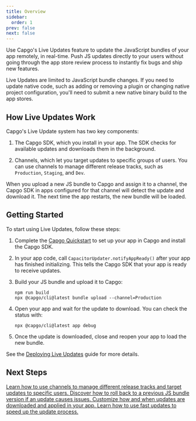 ```yaml
---
title: Overview
sidebar:
  order: 1
prev: false
next: false
---
```



Use Capgo's Live Updates feature to update the JavaScript bundles of your app remotely, in real-time. Push JS updates directly to your users without going through the app store review process to instantly fix bugs and ship new features.

<Aside>

Live Updates are limited to JavaScript bundle changes. If you need to update native code, such as adding or removing a plugin or changing native project configuration, you'll need to submit a new native binary build to the app stores.

</Aside>

## How Live Updates Work

Capgo's Live Update system has two key components:

1. The Capgo SDK, which you install in your app. The SDK checks for available updates and downloads them in the background.

2. Channels, which let you target updates to specific groups of users. You can use channels to manage different release tracks, such as `Production`, `Staging`, and `Dev`.

When you upload a new JS bundle to Capgo and assign it to a channel, the Capgo SDK in apps configured for that channel will detect the update and download it. The next time the app restarts, the new bundle will be loaded.

## Getting Started

To start using Live Updates, follow these steps:

<Steps>

1. Complete the [Capgo Quickstart](/docs/getting-started/quickstart) to set up your app in Capgo and install the Capgo SDK.

2. In your app code, call `CapacitorUpdater.notifyAppReady()` after your app has finished initializing. This tells the Capgo SDK that your app is ready to receive updates.

3. Build your JS bundle and upload it to Capgo:
   ```shell
   npm run build
   npx @capgo/cli@latest bundle upload --channel=Production 
   ```

4. Open your app and wait for the update to download. You can check the status with:
   ```shell
   npx @capgo/cli@latest app debug
   ```

5. Once the update is downloaded, close and reopen your app to load the new bundle.

</Steps>

See the [Deploying Live Updates](/docs/getting-started/deploy) guide for more details.


## Next Steps

<CardGrid stagger>
  <a href="/docs/live-updates/channels/">
    <Card title="Channels" icon="bars">
      Learn how to use channels to manage different release tracks and target updates to specific users.
    </Card>
  </a>

  <a href="/docs/live-updates/rollbacks/">
    <Card title="Rollbacks" icon="left-arrow">
      Discover how to roll back to a previous JS bundle version if an update causes issues.
    </Card>
  </a>

  <a href="/docs/live-updates/update-behavior/">
    <Card title="Update Behavior" icon="setting">
      Customize how and when updates are downloaded and applied in your app.  
    </Card>
  </a>
  <a href="/docs/live-updates/differentials/">
    <Card title="Fast Updates" icon="starlight">
      Learn how to use fast updates to speed up the update process.
    </Card>
  </a>
</CardGrid>
